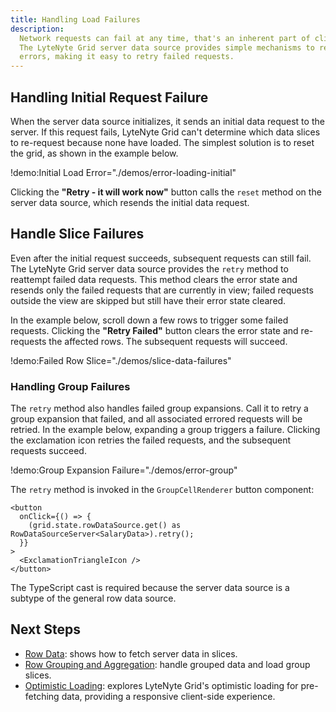 ```yaml
---
title: Handling Load Failures
description:
  Network requests can fail at any time, that's an inherent part of client-server communication.
  The LyteNyte Grid server data source provides simple mechanisms to recover from request
  errors, making it easy to retry failed requests.
---
```


## Handling Initial Request Failure

When the server data source initializes, it sends an initial data request to the server. If this
request fails, LyteNyte Grid can't determine which data slices to re-request because
none have loaded. The simplest solution is to reset the grid,
as shown in the example below.

!demo:Initial Load Error="./demos/error-loading-initial"

Clicking the **"Retry - it will work now"** button calls the `reset` method on
the server data source, which resends the initial data request.

## Handle Slice Failures

Even after the initial request succeeds, subsequent requests can still fail.
The LyteNyte Grid server data source provides the `retry` method to reattempt failed
data requests. This method clears the error state and resends only the failed requests that
are currently in view; failed requests outside the view are skipped but still have their error state cleared.

In the example below, scroll down a few rows to trigger some failed requests. Clicking
the **"Retry Failed"** button clears the error state and re-requests
the affected rows. The subsequent requests will succeed.

!demo:Failed Row Slice="./demos/slice-data-failures"

### Handling Group Failures

The `retry` method also handles failed group expansions. Call it to retry a group
expansion that failed, and all associated errored requests will be retried. In the
example below, expanding a group triggers a failure. Clicking the exclamation icon
retries the failed requests, and the subsequent requests succeed.

!demo:Group Expansion Failure="./demos/error-group"

The `retry` method is invoked in the `GroupCellRenderer` button component:

```tsx
<button
  onClick={() => {
    (grid.state.rowDataSource.get() as RowDataSourceServer<SalaryData>).retry();
  }}
>
  <ExclamationTriangleIcon />
</button>
```

The TypeScript cast is required because the server data source is a subtype of the general row data source.

## Next Steps

- [Row Data](/docs/server-data-loading-row-data): shows how to fetch server data in slices.
- [Row Grouping and Aggregation](/docs/server-data-loading-row-grouping-and-aggregation): handle grouped data and load group slices.
- [Optimistic Loading](/docs/server-data-loading-optimistic-loading): explores LyteNyte Grid's
  optimistic loading for pre-fetching data, providing a responsive client-side experience.
